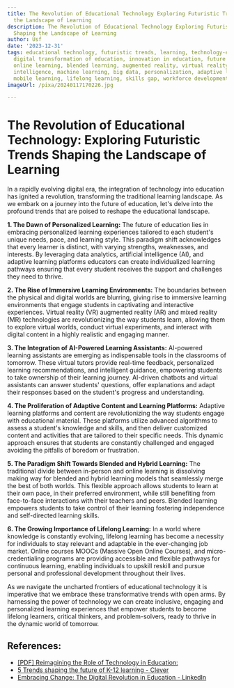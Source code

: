 ```yaml
---
title: The Revolution of Educational Technology Exploring Futuristic Trends Shaping
  the Landscape of Learning
description: The Revolution of Educational Technology Exploring Futuristic Trends
  Shaping the Landscape of Learning
author: Usf
date: '2023-12-31'
tags: educational technology, futuristic trends, learning, technology-enabled learning,
  digital transformation of education, innovation in education, future of education,
  online learning, blended learning, augmented reality, virtual reality, artificial
  intelligence, machine learning, big data, personalization, adaptive learning, gamification,
  mobile learning, lifelong learning, skills gap, workforce development
imageUrl: /pixa/20240117170226.jpg

---
```

# **The Revolution of Educational Technology:** Exploring Futuristic  Trends Shaping the  Landscape of Learning

In a rapidly evolving digital era, the integration of technology into education has ignited a revolution, transforming the traditional learning landscape. As we embark on a journey into the future of education, let's  delve into the profound trends that are poised to reshape the educational landscape.

**1. The  Dawn of Personalized Learning:**
The future of education lies  in  embracing personalized learning experiences tailored to each student's unique needs, pace, and  learning style.  This paradigm shift acknowledges that every  learner is distinct, with varying strengths, weaknesses, and interests. By leveraging data analytics, artificial intelligence (AI), and adaptive learning platforms educators can  create individualized learning  pathways ensuring that every student receives the support and challenges they need to thrive.

**2. The Rise  of Immersive Learning Environments:**
The boundaries between the physical and digital worlds are blurring, giving rise to immersive learning environments that engage students in captivating and interactive experiences. Virtual reality (VR) augmented reality (AR) and mixed reality (MR) technologies are revolutionizing the way students learn, allowing them to explore virtual worlds, conduct virtual experiments,  and interact with digital content in a highly realistic  and engaging manner.

**3. The Integration  of  AI-Powered Learning Assistants:**
AI-powered learning assistants are emerging as indispensable tools in the classrooms of tomorrow. These virtual  tutors provide real-time feedback, personalized learning recommendations, and intelligent guidance, empowering students to  take ownership  of  their  learning journey. AI-driven chatbots and virtual  assistants can answer students' questions, offer  explanations and adapt their responses based on the student's progress and understanding.

**4. The Proliferation of Adaptive Content and Learning Platforms:**
Adaptive learning platforms  and content are revolutionizing the way students engage with educational material.  These platforms utilize advanced algorithms to assess a  student's knowledge and skills, and then deliver customized  content and activities that are tailored to their specific needs.  This dynamic approach ensures that  students are constantly challenged and  engaged avoiding  the pitfalls of boredom or frustration.

**5.  The  Paradigm Shift  Towards Blended and Hybrid  Learning:**
The  traditional divide between in-person and  online learning is dissolving  making way for blended and hybrid learning models that seamlessly merge the best of both worlds.  This flexible approach allows students  to learn at their own pace,  in their preferred environment, while still  benefiting from face-to-face interactions  with  their  teachers and peers. Blended  learning empowers students to take control  of their learning fostering  independence and self-directed learning skills.

**6. The Growing Importance of Lifelong Learning:**
In a world where knowledge is constantly evolving, lifelong learning has become a necessity for individuals to stay relevant and adaptable in the ever-changing job market. Online courses  MOOCs (Massive Open Online Courses), and micro-credentialing programs are providing accessible and flexible pathways for continuous learning,  enabling individuals to upskill reskill and pursue personal and professional development throughout their lives.

As we navigate the uncharted frontiers of educational technology it is imperative that we embrace these transformative trends with open arms. By harnessing the power of  technology we can create inclusive, engaging and personalized learning experiences that empower students to become lifelong learners, critical thinkers, and problem-solvers, ready to thrive in the dynamic world of tomorrow.

## References:
- [[PDF] Reimagining the Role of Technology in Education:](https://tech.ed.gov/files/2017/01/NETP17.pdf)
- [5 Trends shaping the future of K-12 learning - Clever](https://www.clever.com/blog/2023/08/5-trends-shaping-the-future-of-k-12-learning)
- [Embracing Change: The Digital Revolution in Education - LinkedIn](https://www.linkedin.com/pulse/embracing-change-digital-revolution-education-somnath-mukherjee-nhxoc?trk=articles_directory)
